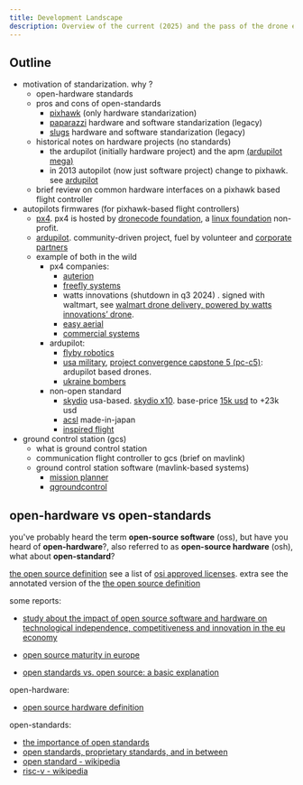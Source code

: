 ```yaml
---
title: Development Landscape
description: Overview of the current (2025) and the pass of the drone ecosystem
---
```


## Outline

- motivation of standarization. why ?
    - open-hardware standards
    - pros and cons of open-standards
        - [pixhawk](https://pixhawk.org/) (only hardware standarization)
        - [paparazzi](https://wiki.paparazziuav.org/wiki/main_page) hardware and software standarization (legacy)
        - [slugs](https://slugsuav.soe.ucsc.edu/) hardware and software standarization (legacy)
    - historical notes on hardware projects (no standards)
        - the ardupilot (initially hardware project) and the apm [(ardupilot mega)](https://www.ardupilot.co.uk/)
        - in 2013 autopilot (now just software project) change to pixhawk. see [ardupilot](https://ardupilot.org/copter/docs/common-history-of-ardupilot.html)
    - brief review on common hardware interfaces on a pixhawk based flight controller
- autopilots firmwares (for pixhawk-based flight controllers)
    - [px4](https://px4.io/). px4 is hosted by [dronecode foundation](https://dronecode.org/), a [linux foundation](https://www.linuxfoundation.org/) non-profit.
    - [ardupilot](https://ardupilot.org/). community-driven project, fuel by volunteer and [corporate partners](https://ardupilot.org/ardupilot/docs/common-partners.html)
    - example of both in the wild
        - px4 companies:
            - [auterion](https://auterion.com/)
            - [freefly systems](https://freeflysystems.com/)
            - watts innovations (shutdown in q3 2024) . signed with waltmart, see [walmart drone delivery, powered by watts innovations’ drone](https://www.thedroneu.com/blog/walmart-drone-delivery-powered-by-watts-innovations-drone/).
            - [easy aerial](https://www.easyaerial.com/)
            - [commercial systems](https://px4.io/ecosystem/commercial-systems/)
        - ardupilot:
            - [flyby robotics](https://www.flybyrobotics.com/#specs)
            - [usa military](https://x.com/usarmy/status/1918999091456934238), [project convergence capstone 5 (pc-c5)](https://archive.ph/txdll): ardupilot based drones.
            - [ukraine bombers](https://x.com/bayraktar_1love/status/1930265730525585521)
        - non-open standard
            - [skydio](https://www.skydio.com/) usa-based. [skydio x10](https://www.skydio.com/x10). base-price [15k usd](https://youtu.be/saolljrvdz0?t=872) to +23k usd
            - [acsl](https://acsl-usa.com/) made-in-japan
            - [inspired flight](https://www.inspiredflight.com/)
- ground control station (gcs)
    - what is ground control station
    - communication flight controller to gcs (brief on mavlink)
    - ground control station software (mavlink-based systems)
        - [mission planner](https://ardupilot.org/planner/)
        - [qgroundcontrol](https://qgroundcontrol.com/)

## open-hardware vs open-standards

you've probably heard the term **open-source software** (oss), but have you heard of **open-hardware**?, also referred to as **open-source hardware** (osh), what about **open-standard**?

[the open source definition](https://opensource.org/osd) see a list of [osi approved licenses](https://opensource.org/licenses). extra see the annotated version of the [the open source definition](https://opensource.org/definition-annotated)

some reports:
- [study about the impact of open source software and hardware on technological independence, competitiveness and innovation in the eu economy](https://digital-strategy.ec.europa.eu/en/library/study-about-impact-open-source-software-and-hardware-technological-independence-competitiveness-and)
- [open source maturity in europe](https://www.linuxfoundation.org/research/world-of-open-source-eu-2024?hslang=en)

- [open standards vs. open source: a basic explanation](https://www.ibm.com/think/topics/open-standards-vs-open-source-explanation)

open-hardware:
- [open source hardware definition](https://oshwa.org/resources/open-source-hardware-definition/)

open-standards:
- [the importance of open standards](https://us.profinet.com/importance-open-standards/)
- [open standards, proprietary standards, and in between](https://us.profinet.com/open-standards-proprietary-standards/)
- [open standard - wikipedia](https://en.wikipedia.org/wiki/open_standard)
- [risc-v - wikipedia](https://en.wikipedia.org/wiki/risc-v)
